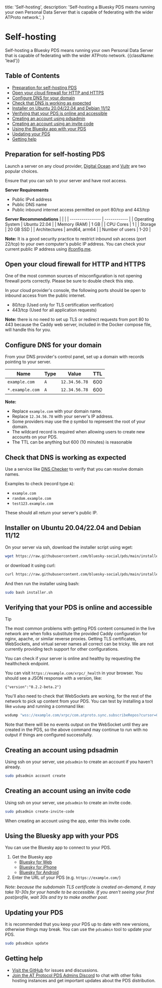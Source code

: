   title: 'Self-hosting',
  description:
    'Self-hosting a Bluesky PDS means running your own Personal Data Server that is capable of federating with the wider ATProto network.',
}

# Self-hosting

Self-hosting a Bluesky PDS means running your own Personal Data Server that is capable of federating with the wider ATProto network. {{className: 'lead'}}

## Table of Contents

* [Preparation for self-hosting PDS](#preparation-for-self-hosting-pds)
* [Open your cloud firewall for HTTP and HTTPS](#open-your-cloud-firewall-for-http-and-https)
* [Configure DNS for your domain](#configure-dns-for-your-domain)
* [Check that DNS is working as expected](#check-that-dns-is-working-as-expected)
* [Installer on Ubuntu 20.04/22.04 and Debian 11/12](#installer-on-ubuntu-20-04-22-04-and-debian-11-12)
* [Verifying that your PDS is online and accessible](#verifying-that-your-pds-is-online-and-accessible)
* [Creating an account using pdsadmin](#creating-an-account-using-pdsadmin)
* [Creating an account using an invite code](#creating-an-account-using-an-invite-code)
* [Using the Bluesky app with your PDS](#using-the-bluesky-app-with-your-pds)
* [Updating your PDS](#updating-your-pds)
* [Getting help](#getting-help)


## Preparation for self-hosting PDS

Launch a server on any cloud provider, [Digital Ocean](https://digitalocean.com/) and [Vultr](https://vultr.com/) are two popular choices.

Ensure that you can ssh to your server and have root access.

**Server Requirements**
* Public IPv4 address
* Public DNS name
* Public inbound internet access permitted on port 80/tcp and 443/tcp

**Server Recommendations**
|                  |              |
| ---------------- | ------------ |
| Operating System | Ubuntu 22.04 |
| Memory (RAM)     | 1 GB         |
| CPU Cores        | 1            |
| Storage          | 20 GB SSD    |
| Architectures    | amd64, arm64 |
| Number of users  | 1-20         |

**Note:** It is a good security practice to restrict inbound ssh access (port 22/tcp) to your own computer's public IP address. You can check your current public IP address using [ifconfig.me](https://ifconfig.me/).

## Open your cloud firewall for HTTP and HTTPS

One of the most common sources of misconfiguration is not opening firewall ports correctly. Please be sure to double check this step.

In your cloud provider's console, the following ports should be open to inbound access from the public internet.

* 80/tcp (Used only for TLS certification verification)
* 443/tcp (Used for all application requests)

**Note:** there is no need to set up TLS or redirect requests from port 80 to 443 because the Caddy web server, included in the Docker compose file, will handle this for you.

## Configure DNS for your domain

From your DNS provider's control panel, set up a domain with records pointing to your server.

| Name            | Type | Value         | TTL |
| --------------- | ---- | ------------- | --- |
| `example.com`   | `A`  | `12.34.56.78` | 600 |
| `*.example.com` | `A`  | `12.34.56.78` | 600 |

**Note:**
* Replace `example.com` with your domain name.
* Replace `12.34.56.78` with your server's IP address.
* Some providers may use the `@` symbol to represent the root of your domain.
* The wildcard record is required when allowing users to create new accounts on your PDS.
* The TTL can be anything but 600 (10 minutes) is reasonable

## Check that DNS is working as expected

Use a service like [DNS Checker](https://dnschecker.org/) to verify that you can resolve domain names.

Examples to check (record type `A`):
* `example.com`
* `random.example.com`
* `test123.example.com`

These should all return your server's public IP.

## Installer on Ubuntu 20.04/22.04 and Debian 11/12

On your server via ssh, download the installer script using wget:

```bash
wget https://raw.githubusercontent.com/bluesky-social/pds/main/installer.sh
```

or download it using curl:

```bash
curl https://raw.githubusercontent.com/bluesky-social/pds/main/installer.sh >installer.sh
```

And then run the installer using bash:

```bash
sudo bash installer.sh
```

## Verifying that your PDS is online and accessible

> [!TIP]
> The most common problems with getting PDS content consumed in the live network are when folks substitute the provided Caddy configuration for nginx, apache, or similar reverse proxies. Getting TLS certificates, WebSockets, and virtual server names all correct can be tricky. We are not currently providing tech support for other configurations.

You can check if your server is online and healthy by requesting the healthcheck endpoint.

You can visit `https://example.com/xrpc/_health` in your browser. You should see a JSON response with a version, like:

```
{"version":"0.2.2-beta.2"}
```

You'll also need to check that WebSockets are working, for the rest of the network to pick up content from your PDS. You can test by installing a tool like `wsdump` and running a command like:

```bash
wsdump "wss://example.com/xrpc/com.atproto.sync.subscribeRepos?cursor=0"
```

Note that there will be no events output on the WebSocket until they are created in the PDS, so the above command may continue to run with no output if things are configured successfully.

## Creating an account using pdsadmin

Using ssh on your server, use `pdsadmin` to create an account if you haven't already.

```bash
sudo pdsadmin account create
```

## Creating an account using an invite code

Using ssh on your server, use `pdsadmin` to create an invite code.

```bash
sudo pdsadmin create-invite-code
```

When creating an account using the app, enter this invite code.

## Using the Bluesky app with your PDS

You can use the Bluesky app to connect to your PDS.

1. Get the Bluesky app
    * [Bluesky for Web](https://bsky.app/)
    * [Bluesky for iPhone](https://apps.apple.com/us/app/bluesky-social/id6444370199)
    * [Bluesky for Android](https://play.google.com/store/apps/details?id=xyz.blueskyweb.app)
1. Enter the URL of your PDS (e.g. `https://example.com/`)

_Note: because the subdomain TLS certificate is created on-demand, it may take 10-30s for your handle to be accessible. If you aren't seeing your first post/profile, wait 30s and try to make another post._

## Updating your PDS

It is recommended that you keep your PDS up to date with new versions, otherwise things may break. You can use the `pdsadmin` tool to update your PDS.

```bash
sudo pdsadmin update
```

## Getting help

- [Visit the GitHub](https://github.com/bluesky-social/pds) for issues and discussions.
- [Join the AT Protocol PDS Admins Discord](https://discord.gg/e7hpHxRfBP) to chat with other folks hosting instances and get important updates about the PDS distribution.